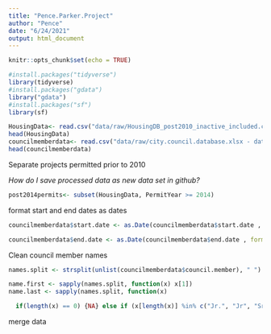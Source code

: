 ```yaml
---
title: "Pence.Parker.Project"
author: "Pence"
date: "6/24/2021"
output: html_document
---
```


```r
knitr::opts_chunk$set(echo = TRUE)
```
```r
#install.packages("tidyverse")
library(tidyverse)
#install.packages("gdata")
library("gdata")
#install.packages("sf")
library(sf)
```


```r
HousingData<- read.csv("data/raw/HousingDB_post2010_inactive_included.csv")
head(HousingData)
councilmemberdata<- read.csv("data/raw/city.council.database.xlsx - data.csv", strip.white=TRUE)
head(councilmemberdata)
```
Separate projects permitted prior to 2010

*How do I save processed data as new data set in github?*
```r
post2014permits<- subset(HousingData, PermitYear >= 2014)


```

format start and end dates as dates
```r
councilmemberdata$start.date <- as.Date(councilmemberdata$start.date , format = "%m/%d/%y")

councilmemberdata$end.date <- as.Date(councilmemberdata$end.date , format = "%m/%d/%y")
```

Clean council member names
```r
names.split <- strsplit(unlist(councilmemberdata$council.member), " ")

name.first <- sapply(names.split, function(x) x[1])
name.last <- sapply(names.split, function(x)

  if(length(x) == 0) {NA} else if (x[length(x)] %in% c("Jr.", "Jr", "Sr.", "Sr")) { gsub("[[:punct:]]", "", x[length(x) - 1])} else {x[length(x)]})
```


merge data
```r

```



